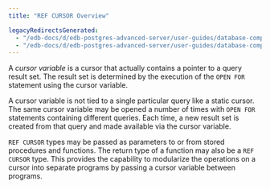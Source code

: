 ```yaml
---
title: "REF CURSOR Overview"

legacyRedirectsGenerated:
  - "/edb-docs/d/edb-postgres-advanced-server/user-guides/database-compatibility-stored-procedural-language-guide/13/ref_cursor_overview.html"
  - "/edb-docs/d/edb-postgres-advanced-server/user-guides/database-compatibility-stored-procedural-language-guide/latest/ref_cursor_overview.html"
---
```


<div id="ref_cursor_overview" class="registered_link"></div>

A *cursor variable* is a cursor that actually contains a pointer to a query result set. The result set is determined by the execution of the `OPEN FOR` statement using the cursor variable.

A cursor variable is not tied to a single particular query like a static cursor. The same cursor variable may be opened a number of times with `OPEN FOR` statements containing different queries. Each time, a new result set is created from that query and made available via the cursor variable.

`REF CURSOR` types may be passed as parameters to or from stored procedures and functions. The return type of a function may also be a `REF CURSOR` type. This provides the capability to modularize the operations on a cursor into separate programs by passing a cursor variable between programs.
